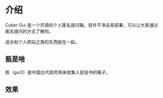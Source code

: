 # 介绍
 
Cyber Gui 是一个开源的个人匿名提问箱，软件干净且易部署，可以让大家通过匿名提问的方式了解你。

适合和个人网站之类的东西放在一起。

## 匦是啥

匦（gui3）是中国古代政府用来收集人民投书的箱子。

## 效果